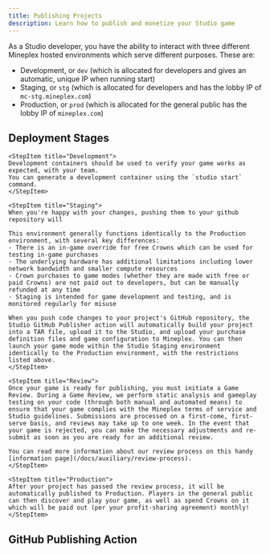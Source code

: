 ```yaml
---
title: Publishing Projects
description: Learn how to publish and monetize your Studio game
---
```


As a Studio developer, you have the ability to interact with three different Mineplex hosted environments which serve different purposes. These are:
- Development, or `dev` (which is allocated for developers and gives an automatic, unique IP when running start)
- Staging, or `stg` (which is allocated for developers and has the lobby IP of `mc-stg.mineplex.com`)
- Production, or `prod` (which is allocated for the general public has the lobby IP of `mineplex.com`)

## Deployment Stages
<Step> 

    <StepItem title="Development">
    Development containers should be used to verify your game works as expected, with your team.
    You can generate a development container using the `studio start` command.
    </StepItem>

    <StepItem title="Staging">
    When you're happy with your changes, pushing them to your github repository will 

    This environment generally functions identically to the Production environment, with several key differences:
    - There is an in-game override for free Crowns which can be used for testing in-game purchases
    - The underlying hardware has additional limitations including lower network bandwidth and smaller compute resources
    - Crown purchases to game modes (whether they are made with free or paid Crowns) are not paid out to developers, but can be manually refunded at any time
    - Staging is intended for game development and testing, and is monitored regularly for misuse

    When you push code changes to your project's GitHub repository, the Studio GitHub Publisher action will automatically build your project into a TAR file, upload it to the Studio, and upload your purchase definition files and game configuration to Mineplex. You can then launch your game mode within the Studio Staging environment identically to the Production environment, with the restrictions listed above.
    </StepItem>

    <StepItem title="Review">
    Once your game is ready for publishing, you must initiate a Game Review. During a Game Review, we perform static analysis and gameplay testing on your code (through both manual and automated means) to ensure that your game complies with the Mineplex terms of service and Studio guidelines. Submissions are processed on a first-come, first-serve basis, and reviews may take up to one week. In the event that your game is rejected, you can make the necessary adjustments and re-submit as soon as you are ready for an additional review.

    You can read more information about our review process on this handy [information page](/docs/auxiliary/review-process).
    </StepItem>

    <StepItem title="Production">
    After your project has passed the review process, it will be automatically published to Production. Players in the general public can then discover and play your game, as well as spend Crowns on it which will be paid out (per your profit-sharing agreement) monthly!
    </StepItem>

</Step>

## GitHub Publishing Action

